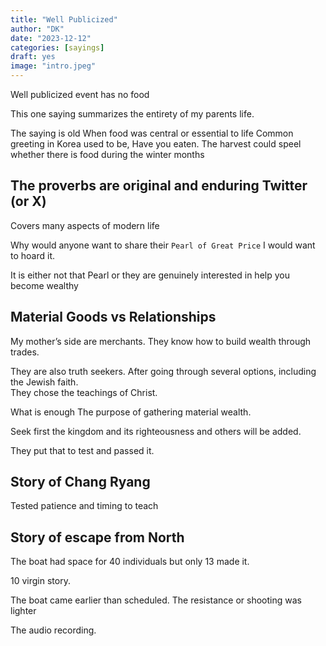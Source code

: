 ```yaml
---
title: "Well Publicized"
author: "DK"
date: "2023-12-12"
categories: [sayings]
draft: yes
image: "intro.jpeg"
---
```


Well publicized event has no food

This one saying summarizes the entirety of my parents life.

The saying is old When food was central or essential to life Common greeting in Korea used to be, Have you eaten. The harvest could speel whether there is food during the winter months

## The proverbs are original and enduring Twitter (or X)

Covers many aspects of modern life

Why would anyone want to share their `Pearl of Great Price` I would want to hoard it.

It is either not that Pearl or they are genuinely interested in help you become wealthy

## Material Goods vs Relationships

My mother's side are merchants. They know how to build wealth through trades.

They are also truth seekers. After going through several options, including the Jewish faith.\
They chose the teachings of Christ.

What is enough The purpose of gathering material wealth.

Seek first the kingdom and its righteousness and others will be added.

They put that to test and passed it.

## Story of Chang Ryang

Tested patience and timing to teach

## Story of escape from North

The boat had space for 40 individuals but only 13 made it.

10 virgin story.

The boat came earlier than scheduled. The resistance or shooting was lighter

The audio recording.

